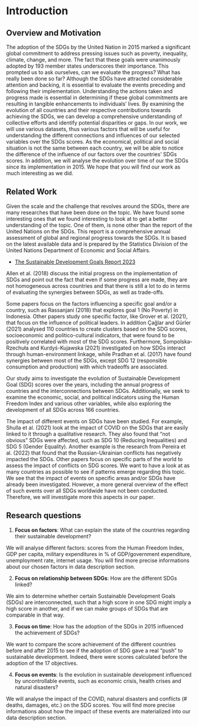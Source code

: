 # Introduction

## Overview and Motivation

The adoption of the SDGs by the United Nation in 2015 marked a significant global commitment to address pressing issues such as poverty, inequality, climate, change, and more. The fact that these goals were unanimously adopted by 193 member states underscores their importance. This prompted us to ask ourselves, can we evaluate the progress? What has really been done so far? Although the SDGs have attracted considerable attention and backing, it is essential to evaluate the events preceding and following their implementation. Understanding the actions taken and progress made is essential in determining if these global commitments are resulting in tangible enhancements to individuals’ lives. By examining the evolution of all countries and their respective contributions towards achieving the SDGs, we can develop a comprehensive understanding of collective efforts and identify potential disparities or gaps. In our work, we will use various datasets, thus various factors that will be useful for understanding the different connections and influences of our selected variables over the SDGs scores. As the economical, political and social situation is not the same between each country, we will be able to notice the difference of the influence of our factors over the countries' SDGs scores. In addition, we will analyse the evolution over time of our the SDGs since its implementation in 2015. We hope that you will find our work as much interesting as we did.

## Related Work

Given the scale and the challenge that revolves around the SDGs, there are many researches that have been done on the topic. We have found some interesting ones that we found interesting to look at to get a better understanding of the topic. One of them, is none other than the report of the United Nations on the SDGs. This report is a comprehensive annual assessment of global and regional progress towards the SDGs. It is based on the latest available data and is prepared by the Statistics Division of the United Nations Department of Economic and Social Affairs.

* <a href="https://unstats.un.org/sdgs/report/2023/">The Sustainable Development Goals Report 2023</a>

Allen et al. (2018) discuss the initial progress on the implementation of SDGs and point out the fact that even if some progress are made, they are not homogeneous across countries and that there is still a lot to do in terms of evaluating the synergies between SDGs, as well as trade-offs. 

Some papers focus on the factors influencing a specific goal and/or a country, such as Rassanjani (2018) that explores goal 1 (No Poverty) in Indonesia. Other papers study one specific factor, like Grover et al. (2021), that focus on the influence of political leaders. In addition Çağlar and Gürler (2021) analysed 110 countries to create clusters based on the SDG scores, socioeconomic and politico-cultural indicators, that were found to be positively correlated with most of the SDG scores. Furthermore, Sompolska-Rzechuła and Kurdyś-Kujawska (2021) investigated on how SDGs interact through human-environment linkage, while Pradhan et al. (2017) have found synergies between most of the SDGs, except SDG 12 (responsible consumption and production) with which tradeoffs are associated. 

Our study aims to investigate the evolution of Sustainable Development Goal (SDG) scores over the years, including the annual progress of countries and the interconnections between SDGs. Additionally, we seek to examine the economic, social, and political indicators using the Human Freedom Index and various other variables, while also exploring the development of all SDGs across 166 countries.

The impact of different events on SDGs have been studied. For example, Shulla et al. (2021) look at the impact of COVID on the SDGs that are easily linked to it through a qualitative research. They also found that "not obvious" SDGs were affected, such as SDG 10 (Reducing Inequalities) and SDG 5 (Gender Equality). Another example is the research from Pereira et al. (2022) that found that the Russian-Ukrainian conflicts has negatively impacted the SDGs. Other papers focus on specific parts of the world to assess the impact of conflicts on SDG scores. We want to have a look at as many countries as possible to see if patterns emerge regarding this topic. We see that the impact of events on specific areas and/or SDGs have already been investigated. However, a more general overview of the effect of such events over all SDGs worldwide have not been conducted. Therefore, we will investigate more this aspects in our paper.

## Research questions

1.  **Focus on factors**: What can explain the state of the countries regarding their sustainable development?

We will analyse different factors: scores from the Human Freedom Index, GDP per capita, military expenditures in % of GDP/government expenditure, unemployment rate, internet usage. You will find more precise informations about our chosen factors in data description section.

2.  **Focus on relationship between SDGs**: How are the different SDGs linked?

We aim to determine whether certain Sustainable Development Goals (SDGs) are interconnected, such that a high score in one SDG might imply a high score in another, and if we can make groups of SDGs that are comparable in that way.

3.  **Focus on time**: How has the adoption of the SDGs in 2015 influenced the achievement of SDGs?

We want to compare the score achievement of the different countries before and after 2015 to see if the adoption of SDG gave a real "push" to sustainable development. Indeed, there were scores calculated before the adoption of the 17 objectives.

4.  **Focus on events**: Is the evolution in sustainable development influenced by uncontrollable events, such as economic crisis, health crises and natural disasters?

We will analyse the impact of the COVID, natural disasters and conflicts (# deaths, damages, etc.) on the SDG scores. You will find more precise informations about how the impact of these events are materialized into our data description section.
